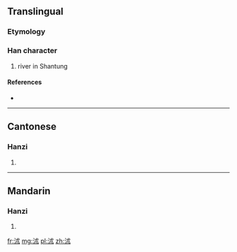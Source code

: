 ==Translingual==

===Etymology===
{{Han compound|水|朮|c1=s|c2=p|t1=river|ls=psc}}

===Han character===
{{Han char|rn=85|rad=水|as=05|sn=8|four=33134|canj=EID,EIJC,XEID}}

# river in Shantung

====References====
* {{Han ref|kx=0613.010|dkj=17237|dj=1006.030|hdz=31582.010|uh=6CAD|ud=27821|bh=CCF5|bd=52469}}

----

==Cantonese==

===Hanzi===
{{yue-hanzi|jyut=|y=seut6}}

# {{defn|lang=yue|sort=水05}}

----

==Mandarin==

===Hanzi===
{{cmn-hanzi|pin=[[jiān]] ([[jian1]]), [[jǔ]] ([[ju3]]), [[jù]] ([[ju4]]), [[shù]] ([[shu4]]), [[zǔ]] ([[zu3]])|wg=chien<sup>1</sup>, chü<sup>3</sup>, chü<sup>4</sup>, shu<sup>4</sup>, tsu<sup>3</sup>}}

# {{defn|lang=cmn|sort=水05}}

[[fr:沭]]
[[mg:沭]]
[[pl:沭]]
[[zh:沭]]